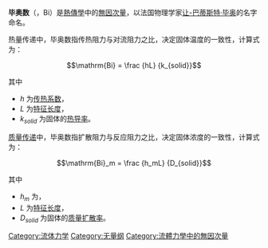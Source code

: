 {{Unreferenced|time=2021-10-23T12:23:50+00:00}}
'''毕奥数'''（{{lang|en|Biot number}}，Bi）是[[熱傳學|熱傳學]]中的[[無因次量|無因次量]]，以法国物理学家[[让-巴蒂斯特·毕奥|让-巴蒂斯特·毕奥]]的名字命名。

热量传递中，毕奥数指传热阻力与对流阻力之比，决定固体温度的一致性，计算式为：

:<math>\mathrm{Bi} = \frac {hL} {k_{solid}}</math>

其中
* <math>h</math> 为[[传热系数|传热系数]]，
* <math>L</math> 为[[特征长度|特征长度]]，
* <math>k_{solid}</math> 为固体的[[热导率|热导率]]。

[[质量传递|质量传递]]中，毕奥数指扩散阻力与反应阻力之比，决定固体浓度的一致性，计算式为：

:<math>\mathrm{Bi}_m = \frac {h_mL} {D_{solid}}</math>

其中
* <math>h_m</math> 为{{le|传质系数|Mass transfer coefficient}}，
* <math>L</math> 为[[特征长度|特征长度]]，
* <math>D_{solid}</math> 为固体的[[质量扩散率|质量扩散率]]。


{{NonDimFluMech}}

[[Category:流体力学|Category:流体力学]]
[[Category:无量纲|Category:无量纲]]
[[Category:流體力學中的無因次量|Category:流體力學中的無因次量]]